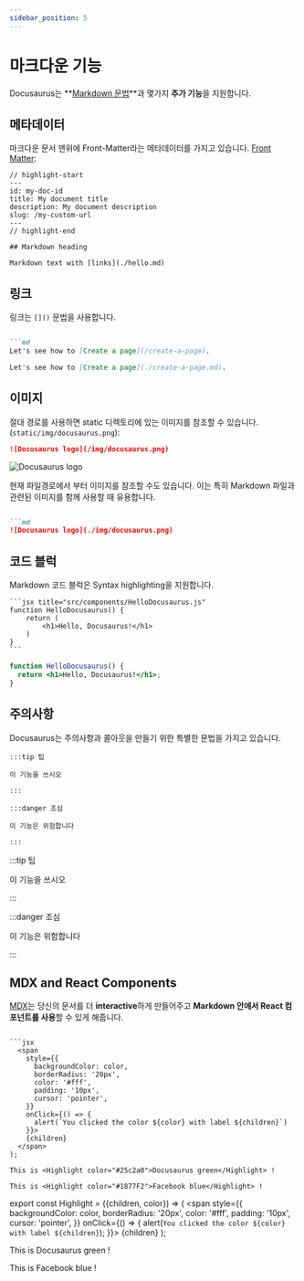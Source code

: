 ```yaml
---
sidebar_position: 5
---
```


# 마크다운 기능

Docusaurus는 **[Markdown 문법](https://daringfireball.net/projects/markdown/syntax)**과 몇가지 **추가 기능**을 지원합니다.

## 메타데이터

마크다운 문서 맨위에 Front-Matter라는 메타데이터를 가지고 있습니다. [Front Matter](https://jekyllrb.com/docs/front-matter/):

```text title="my-doc.md"
// highlight-start
---
id: my-doc-id
title: My document title
description: My document description
slug: /my-custom-url
---
// highlight-end

## Markdown heading

Markdown text with [links](./hello.md)
```

## 링크

링크는 `[]()` 문법을 사용합니다.

```md

```md
Let's see how to [Create a page](/create-a-page).
```

```md
Let's see how to [Create a page](./create-a-page.md).
```

## 이미지

절대 경로를 사용하면 static 디렉토리에 있는 이미지를 참조할 수 있습니다. (`static/img/docusaurus.png`):

```md
![Docusaurus logo](/img/docusaurus.png)
```

![Docusaurus logo](/img/docusaurus.png)

현재 파일경로에서 부터 이미지를 참조할 수도 있습니다. 이는 특히 Markdown 파일과 관련된 이미지를 함께 사용할 때 유용합니다.

```md

```md
![Docusaurus logo](./img/docusaurus.png)
```

## 코드 블럭

Markdown 코드 블럭은 Syntax highlighting을 지원합니다.

    ```jsx title="src/components/HelloDocusaurus.js"
    function HelloDocusaurus() {
        return (
            <h1>Hello, Docusaurus!</h1>
        )
    }
    ```

```jsx title="src/components/HelloDocusaurus.js"
function HelloDocusaurus() {
  return <h1>Hello, Docusaurus!</h1>;
}
```

## 주의사항

Docusaurus는 주의사항과 콜아웃을 만들기 위한 특별한 문법을 가지고 있습니다.

    :::tip 팁

    이 기능을 쓰시오

    :::

    :::danger 조심

    이 기능은 위험합니다

    :::

:::tip 팁

이 기능을 쓰시오

:::

:::danger 조심

이 기능은 위험합니다

:::

## MDX and React Components

[MDX](https://mdxjs.com/)는 당신의 문서를 더 **interactive**하게 만들어주고 **Markdown 안에서 React 컴포넌트를 사용**할 수 있게 해줍니다.

```mdx title="hello.mdx"

```jsx
  <span
    style={{
      backgroundColor: color,
      borderRadius: '20px',
      color: '#fff',
      padding: '10px',
      cursor: 'pointer',
    }}
    onClick={() => {
      alert(`You clicked the color ${color} with label ${children}`)
    }}>
    {children}
  </span>
);

This is <Highlight color="#25c2a0">Docusaurus green</Highlight> !

This is <Highlight color="#1877F2">Facebook blue</Highlight> !
```

export const Highlight = ({children, color}) => (
  <span
    style={{
      backgroundColor: color,
      borderRadius: '20px',
      color: '#fff',
      padding: '10px',
      cursor: 'pointer',
    }}
    onClick={() => {
      alert(`You clicked the color ${color} with label ${children}`);
    }}>
    {children}
  </span>
);

This is <Highlight color="#25c2a0">Docusaurus green</Highlight> !

This is <Highlight color="#1877F2">Facebook blue</Highlight> !
